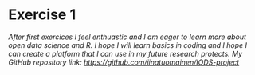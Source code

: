 
# Exercise 1

*After first exercices I feel enthuastic and I am eager to learn more about open data science and R. I hope I will learn basics in coding and I hope I can create a platform that I can use in my future research protects. My GitHub repository link: <https://github.com/iinatuomainen/IODS-project>*





